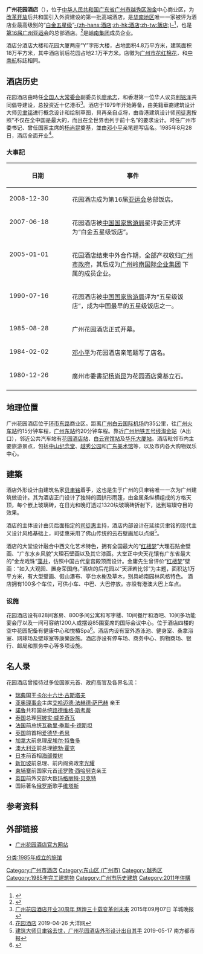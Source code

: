 {{Distinguish|花园酒}}
{{coor icon|w=24px|23|8|17.52|N|113|16|50.97|E|2011}}
{{noteTA
|1=zh-hans:酒店;zh-hk:酒店;zh-tw:飯店;
|2=zh-hans:花园酒店;zh-hant:花園酒店;
}}
{{about|广州市的一家酒店|上海市的一家酒店|花园饭店}}
{{Infobox hotel
| hotel_name         = 广州花园酒店
| image              = 花园酒店20050719.jpg
| image_width        = 250px
| caption            = 广州花园酒店外观照片
| pushpin_map        =
| location           = [[中华人民共和国|中华人民共和国]][[广东省|广东省]][[广州市|广州市]][[越秀区|越秀区]]环市东路368号
| coordinates        = {{coord|23|8|17.52|N|113|16|50.97|E|display=title,inline}}
| opening_date       = 1985年8月28日
| closing_date       =
| developer          =
|architect           = [[贝聿铭|贝聿铭]]
| operator           = WORLDHOTELS
| owner              = WORLDHOTELS
| number_of_rooms    = 828
| number_of_suites   = 42
| number_of_restaurants = 10
| floor_area         =
| floors             = 30
| height             =
| parking            =
| website            = [http://www2.gardenhotel.com/cn/ 广州花园酒店官方网站]
| footnotes          = {{Infobox historic site
| 确定时间 = yes
| embed = yes
| name = 花园酒店
| designation1 = 广州市历史建筑
| designation1_number = GZ-01-0057
| designation1_date = 2014年1月26日
}}
}}
'''广州花园酒店'''（{{lang-en|LN Garden Hotel}}），位于[[中华人民共和国|中华人民共和国]][[广东省|广东省]][[广州市|广州市]][[越秀区|越秀区]][[淘金坑|淘金]]中心商业区，为[[改革开放|改革开放]]后共和国引入外资建设的第一批高端酒店，是[[华南地区|华南地区]]唯一一家被评为酒店业最高级别的“[[星级|白金五星级]]”[[酒店|-{zh-hans:酒店;zh-hk:酒店;zh-tw:飯店;}-]]<ref>{{Cite web  | last =   | first =   | authorlink =   | coauthors =   | title = "市领导出席花园酒店“白金五星级饭店”挂牌仪式"  | work =   | publisher =   | date =   | url = http://www.gz.gov.cn/vfs/content/newcontent.jsp?contentId=522325&catId=4104  | format =   | doi =   | accessdate = 2010-07-13  }}{{Dead link|date=2020年1月 |bot=InternetArchiveBot |fix-attempted=yes }}</ref>，也是[[2010年亚洲运动会|第16届广州亚运会]]的总部酒店。<ref>{{Cite web  | last =   | first =   | authorlink =   | coauthors =   | title = "官方饭店——广州花园酒店"  | work =   | publisher =   | date =   | url = http://www.gz2010.cn/09/0521/13/59RFGUTB00780157.html  | format =   | doi =   | accessdate = 2010-07-13  | archive-date = 2020-04-19  | archive-url = https://web.archive.org/web/20200419094044/http://www.gz2010.cn/09/0521/13/59RFGUTB00780157.html  | dead-url = no  }}</ref>是[[岭南集团|岭南集团]]成员企业。

酒店分酒店大楼和花园大厦两座“Y”字形大楼，占地面积4.8万平方米，建筑面积18万平方米，其中酒店前后花园占地2.1万平方米。店徽为[[广州市花|广州市花]][[木棉|红棉花]]，和[[中國南方航空|中南航]]标誌相同。

== 酒店历史 ==
花园酒店由時任[[全国人大常委会|全国人大常委会]]副委员长[[廖承志|廖承志]]，和香港第一位华人议员[[利銘澤|利铭泽]]共同倡导建设，总投资近十亿港币<ref>[http://news.ifeng.com/a/20150907/44599355_0.shtml 广州花园酒店开业30周年 辉煌三十载变革创未来] {{Wayback|url=http://news.ifeng.com/a/20150907/44599355_0.shtml |date=20211011102729 }}2015年09月07日 羊城晚报</ref>。酒店于1979年开始筹备，由美籍華裔建筑设计大师[[贝聿铭|贝聿铭]]进行概念设计和绘制草图，貝再亲自点将，由香港建筑设计师[[司徒惠|司徒惠]]按照“不仅在全中国是最大的，而且在全世界也列于前十名”的要求设计。时任广州市委书记、曾任国家主席的[[杨尚昆|杨尚昆]]奠基，並由[[邓小平|邓小平]]亲笔题写店名。1985年8月28日，酒店全面开业<ref>[http://life.dayoo.com/meal/201904/26/157937_52547625.htm 花园酒店] {{Wayback|url=http://life.dayoo.com/meal/201904/26/157937_52547625.htm |date=20200419094106 }} 2019-04-26 大洋网</ref>。

=== 大事記 ===
{| class="wikitable" width="90%"
|-
! 日期
! 事件
|-
| style="vertical-align: top; width: 150px;" | 2008-12-30
| 花园酒店成为第16届[[亚运会|亚运会]]总部饭店。
|-
| style="vertical-align: top; width: 150px;"  | 2007-06-18
| 花园酒店被[[中国国家旅游局|中国国家旅游局]]星评委正式评为“白金五星级饭店”。
|-
| style="vertical-align: top; width: 150px;"  | 2005-01-01
| 花园酒店结束中外合作期，全部产权收归[[广州市政府|广州市政府]]，其后成为[http://www.lnhhospitality.com.cn/cn/introduce.aspx 广州岭南国际企业集团] {{Wayback|url=http://www.lnhhospitality.com.cn/cn/introduce.aspx |date=20110707020643 }}下属的成员企业。
|-
| style="vertical-align: top; width: 150px;"  | 1990-07-16
| 花园酒店被[[中国国家旅游局|中国国家旅游局]]评为“五星级饭店”，成为中国最早的五星级饭店之一。
|-
| style="vertical-align: top; width: 150px;"  | 1985-08-28
| 广州花园酒店正式开幕。
|-
| style="vertical-align: top; width: 150px;"  | 1984-02-02
| [[邓小平|邓小平]]为花园酒店亲笔题写了店名。
|-
| style="vertical-align: top; width: 150px;"  | 1980-12-26
| 廣州市委書記[[杨尚昆|杨尚昆]]为花园酒店奠基立石。
|-
|}

== 地理位置 ==
广州花园酒店位于[[环市路_(广州)|环市东路]]商业区。距离[[广州白云国际机场|广州白云国际机场]]约35公里，往[[广州火车站|广州火车站]]约15分钟车程，[[广州东站|广州东站]]约20分钟车程。靠近[[广州地铁五号线|广州地铁五号线]][[淘金站|淘金站]]（A出口），邻近公共汽车站有[[花园酒店站|花园酒店站]]、[[白云宾馆站|白云宾馆站]]及[[华乐大厦站|华乐大厦站]]。酒店毗邻市内主要旅游景点，包括[[中山纪念堂_(广州)|中山纪念堂]]、[[越秀公园|越秀公园]]和[[广东美术馆|广东美术馆]]等，以及市内各大购物娱乐中心。

== 建築 ==
酒店外形设计由建筑名家[[贝聿铭|贝聿铭]]着手，这也是生于广州的贝聿铭唯一一次为广州建筑做设计。其为酒店正门设计了独特的圆拱形雨篷，由金属条纵横组成的方格天顶，每个嵌上玻璃砖，在日光和晚灯透过1320块玻璃砖折射下，达到璀璨夺目的效果。

酒店的主体设计由贝后面指定的[[司徒惠|司徒惠]]主持，酒店内部设计在延续贝聿铭的现代主义设计风格基础上，司徒惠采用了佛山传统的云石壁画加以点缀<ref>[http://www.sohu.com/a/314554663_161795 建筑大师贝聿铭去世，广州花园酒店外形设计出自其手] {{Wayback|url=http://www.sohu.com/a/314554663_161795 |date=20200419094105 }} 2019-05-17 南方都市报</ref>。

酒店的大堂设计融合中西文化艺术特色，拥有全国最大的“[[红楼梦|红楼梦]]”大理石贴金壁画、“广东水乡风貌”大理石壁画以及其它漆画。大堂正中央天花镶有广东省最大的“金龙戏珠”[[藻井|藻井]]，仿照中国古代皇宫殿顶而设计。金庸先生曾评价“[[红楼梦|红楼梦]]”壁画：“如入大观园、置身荣国府。”酒店的后花园以“天涯若比邻”为主题，面积达1万平方米，有大型壁画、假山瀑布、亭台水榭及草木，别具岭南园林风格特色。
酒店拥有100多个车位，可供小车、中巴、大巴停放。亦設有港澳大巴上车点。

=== 设施 ===
花园酒店设有828间客房、800多间公寓和写字楼、10间餐厅和酒吧、10间多功能宴会厅以及一间可容纳1200人或摆设85围宴席的国际会议中心。位于酒店四楼的空中花园配备有健康中心和悦椿Spa<ref>{{cite web|url=http://www.angsanaspa.com/dayspas/guangzhou/index.html|title=存档副本|accessdate=2010-07-27|archiveurl=https://web.archive.org/web/20100917081739/http://angsanaspa.com/dayspas/guangzhou/index.html|archivedate=2010-09-17|deadurl=yes}}</ref>。酒店内设有室外游泳池、健身室、桑拿浴室、网球场及壁球室等康樂設施。酒店亦设有停车场、商务中心、购物商场、银行、邮局和票务中心等多项设施。

== 名人录 ==
花园酒店曾接待过多位国家元首、政府高官及各界名流：

* [[瑞典|瑞典]]国王[[卡尔十六世·古斯塔夫|卡尔十六世·古斯塔夫]]
* [[亚奥理事会|亚奥理事会]]主席[http://en.wikipedia.org/wiki/Ahmed_Al-Fahad_Al-Ahmed_Al-Sabah 艾哈迈德·法赫德·萨巴赫] {{Wayback|url=http://en.wikipedia.org/wiki/Ahmed_Al-Fahad_Al-Ahmed_Al-Sabah |date=20201231041925 }}亲王
* [[諾魯|諾魯]]共和国总统[http://en.wikipedia.org/wiki/Ludwig_Scotty 路德维格·斯考蒂] {{Wayback|url=http://en.wikipedia.org/wiki/Ludwig_Scotty |date=20201108112634 }}
* [[泰国|泰国]]总理[[阿披实·威差奇瓦|阿披实·威差奇瓦]]
* [[法国|法国]]前总统[[瓦勒里·季斯卡·德斯坦|瓦勒里·季斯卡·德斯坦]]
* [[英国|英国]]前首相[[爱德华·希思|爱德华·希思]]
* [[加拿大|加拿大]]前总理[[皮埃尔·特鲁多|皮埃尔·特鲁多]]
* [[澳大利亚|澳大利亚]]前总理[[鲍勃·霍克|鲍勃·霍克]]
* [[日本|日本]]前首相[[海部俊树|海部俊树]]
* [[新加坡|新加坡]]前总理、前内阁资政[[李光耀|李光耀]]
* [[柬埔寨|柬埔寨]]前国家元首[[诺罗敦·西哈努克|诺罗敦·西哈努克]]亲王
* [[英国|英国]]前外交部大臣[[玛格丽特·贝克特|玛格丽特·贝克特]]
* 国际著名[[俄罗斯|俄罗斯]]歌手[[维塔斯|维塔斯]]

== 参考资料 ==
{{Reflist|2}}

== 外部链接 ==
* [http://www2.gardenhotel.com/cn/ 广州花园酒店官方网站] {{Wayback|url=http://www2.gardenhotel.com/cn/ |date=20200419094040 }}
{{中国20世纪建筑遗产}}
[[Category:广州市酒店|Category:广州市酒店]]
[[Category:东山区_(广州市)|Category:东山区 (广州市)]]
[[Category:越秀区|Category:越秀区]]
[[Category:1985年完工建筑物|Category:1985年完工建筑物]]
[[Category:广州市历史建筑|Category:广州市历史建筑]]
[[Category:2011年併購|Category:2011年併購]]
[[分类:1985年成立的旅馆|分类:1985年成立的旅馆]]